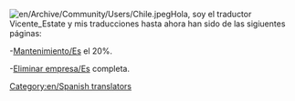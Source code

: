 [[File:en/Archive/Community/Users/Chile.jpeg]]Hola, soy el traductor Vicente_Estate y mis traducciones hasta ahora han sido de las sigiuentes páginas:

-[[es/Manual/Mantenimiento|Mantenimiento/Es]] el 20%.

-[[es/Archive/Manual/Eliminar empresa|Eliminar empresa/Es]] completa.

[[Category:en/Spanish translators]]